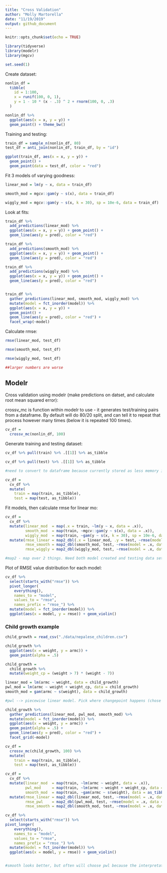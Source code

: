 ```yaml
---
title: "Cross Validation"
author: "Molly Martorella"
date: "11/19/2019"
output: github_document
---
```


```r
knitr::opts_chunk$set(echo = TRUE)

library(tidyverse)
library(modelr)
library(mgcv)

set.seed(1)
```

Create dataset:

```r

nonlin_df = 
  tibble(
    id = 1:100,
    x = runif(100, 0, 1),
    y = 1 - 10 * (x - .3) ^ 2 + rnorm(100, 0, .3)
  )

nonlin_df %>% 
  ggplot(aes(x = x, y = y)) + 
  geom_point() + theme_bw()

```

Training and testing:

```r

train_df = sample_n(nonlin_df, 80)
test_df = anti_join(nonlin_df, train_df, by = "id")

ggplot(train_df, aes(x = x, y = y)) + 
  geom_point() + 
  geom_point(data = test_df, color = "red")

```

Fit 3 models of varying goodness:

```r

linear_mod = lm(y ~ x, data = train_df)

smooth_mod = mgcv::gam(y ~ s(x), data = train_df)

wiggly_mod = mgcv::gam(y ~ s(x, k = 30), sp = 10e-6, data = train_df)

```

Look at fits:

```r

train_df %>% 
  add_predictions(linear_mod) %>% 
  ggplot(aes(x = x, y = y)) + geom_point() + 
  geom_line(aes(y = pred), color = "red")

train_df %>% 
  add_predictions(smooth_mod) %>% 
  ggplot(aes(x = x, y = y)) + geom_point() + 
  geom_line(aes(y = pred), color = "red")

train_df %>% 
  add_predictions(wiggly_mod) %>% 
  ggplot(aes(x = x, y = y)) + geom_point() + 
  geom_line(aes(y = pred), color = "red")


train_df %>% 
  gather_predictions(linear_mod, smooth_mod, wiggly_mod) %>% 
  mutate(model = fct_inorder(model)) %>% 
  ggplot(aes(x = x, y = y)) + 
  geom_point() + 
  geom_line(aes(y = pred), color = "red") + 
  facet_wrap(~model)

```


Calculate rmse:

```r
rmse(linear_mod, test_df)

rmse(smooth_mod, test_df)

rmse(wiggly_mod, test_df)

##larger numbers are worse

```

## Modelr

Cross validation using modelr (make predictions on datset, and calculate root mean squared error):

crossv_mc is function within modelr to use - it generates test/training pairs from a dataframe. By default will do 80/20 split, and can tell it to repeat that process however many times (below it is repeated 100 times).

```r

cv_df = 
  crossv_mc(nonlin_df, 100) 

```

Generate training and testing dataset:

```r

cv_df %>% pull(train) %>% .[[1]] %>% as_tibble

cv_df %>% pull(test) %>% .[[1]] %>% as_tibble

#need to convert to dataframe because currently stored as less memory intensive objects:

cv_df =
  cv_df %>% 
  mutate(
    train = map(train, as_tibble),
    test = map(test, as_tibble))

```

Fit models, then calculate rmse for linear mo:

```r

cv_df = 
  cv_df %>% 
  mutate(linear_mod  = map(.x = train, ~lm(y ~ x, data = .x)),
         smooth_mod  = map(train, ~mgcv::gam(y ~ s(x), data = .x)),
         wiggly_mod  = map(train, ~gam(y ~ s(x, k = 30), sp = 10e-6, data = .x))) %>% 
  mutate(rmse_linear = map2_dbl(.x = linear_mod, .y = test, ~rmse(model = .x, data = .y)),
         rmse_smooth = map2_dbl(smooth_mod, test, ~rmse(model = .x, data = .y)),
         rmse_wiggly = map2_dbl(wiggly_mod, test, ~rmse(model = .x, data = .y)))

#map2 - map over 2 things. Need both model created and testing data set to map over. (2 inputs vs map which only allows for one input). map2_dbl clarifies that it's a number so you don't have to tidy/modify that column later on.

```


Plot of RMSE value distribution for each model:


```r

cv_df %>% 
  select(starts_with("rmse")) %>% 
  pivot_longer(
    everything(),
    names_to = "model", 
    values_to = "rmse",
    names_prefix = "rmse_") %>% 
  mutate(model = fct_inorder(model)) %>% 
  ggplot(aes(x = model, y = rmse)) + geom_violin()

```

### Child growth example

```r

child_growth = read_csv("./data/nepalese_children.csv")

child_growth %>% 
  ggplot(aes(x = weight, y = armc)) + 
  geom_point(alpha = .5)

```


```r
child_growth =
  child_growth %>% 
  mutate(weight_cp = (weight > 7) * (weight - 7))
```


```r
linear_mod = lm(armc ~ weight, data = child_growth)
pwl_mod = lm(armc ~ weight + weight_cp, data = child_growth)
smooth_mod = gam(armc ~ s(weight), data = child_growth)

#pwl --> piecewise linear model. Pick where changepoint happens (chose 7 here).
```


```r
child_growth %>% 
  gather_predictions(linear_mod, pwl_mod, smooth_mod) %>% 
  mutate(model = fct_inorder(model)) %>% 
  ggplot(aes(x = weight, y = armc)) + 
  geom_point(alpha = .5) +
  geom_line(aes(y = pred), color = "red") + 
  facet_grid(~model)
```

```r
cv_df =
  crossv_mc(child_growth, 100) %>% 
  mutate(
    train = map(train, as_tibble),
    test = map(test, as_tibble))

```


```r
cv_df = 
  cv_df %>% 
  mutate(linear_mod  = map(train, ~lm(armc ~ weight, data = .x)),
         pwl_mod     = map(train, ~lm(armc ~ weight + weight_cp, data = .x)),
         smooth_mod  = map(train, ~gam(armc ~ s(weight), data = as_tibble(.x)))) %>% 
  mutate(rmse_linear = map2_dbl(linear_mod, test, ~rmse(model = .x, data = .y)),
         rmse_pwl    = map2_dbl(pwl_mod, test, ~rmse(model = .x, data = .y)),
         rmse_smooth = map2_dbl(smooth_mod, test, ~rmse(model = .x, data = .y)))
```


```r
cv_df %>% 
  select(starts_with("rmse")) %>% 
pivot_longer(
    everything(),
    names_to = "model", 
    values_to = "rmse",
    names_prefix = "rmse_") %>% 
  mutate(model = fct_inorder(model)) %>% 
  ggplot(aes(x = model, y = rmse)) + geom_violin()


#smooth looks better, but often will choose pwl because the interpretation is readily apparent.
```




